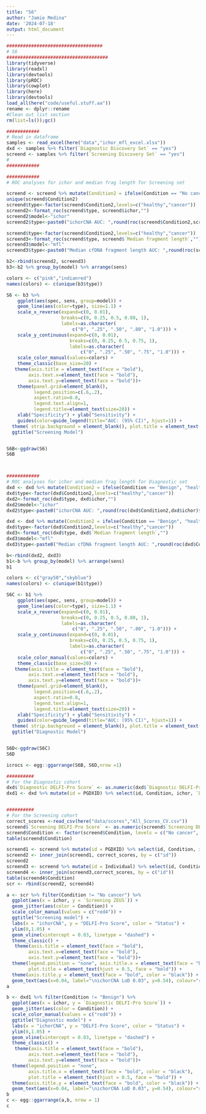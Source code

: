 ```yaml
---
title: "S6"
author: "Jamie Medina"
date: '2024-07-18'
output: html_document
---
```

```r
###################################
# S6
#####################################
library(tidyverse)
library(readxl)
library(devtools)
library(pROC)
library(cowplot)
library(here)
library(devtools)
load_all(here("code/useful.stuff.aa"))
rename <- dplyr::rename
#Clean out list section
rm(list=ls());gc()
```

```r
############
# Read in dataframe
samples <- read_excel(here("data","ichor_mfl_excel.xlsx"))
dxd <- samples %>% filter(`Diagnostic Discovery Set` == "yes")
screend <- samples %>% filter(`Screening Discovery Set` == "yes")
#
############

############
# ROC analyses for ichor and median frag length for Screening set

screend <- screend %>% mutate(Condition2 = ifelse(Condition == "No cancer", "healthy", "cancer"))
unique(screend$Condition2)
screend$type<-factor(screend$Condition2,levels=c("healthy","cancer"))
screend2<-format_roc(screend$type, screend$ichor,"")
screend2$model<-"ichor"
screend2$type<-paste0("ichorCNA AUC: ",round(roc(screend$Condition2,screend$ichor)$auc[1],2)," (95% CI: ",round(roc(screend$Condition2,screend$ichor,ci=T)$ci[1],2) ,"-",round(roc(screend$Condition2,screend$ichor,ci=T)$ci[3],2) ,")")

screend$type<-factor(screend$Condition2,levels=c("healthy","cancer"))
screend3<-format_roc(screend$type, screend$`Median fragment length`,"")
screend3$model<-"mfl"
screend3$type<-paste0("Median cfDNA fragment length AUC: ",round(roc(screend$Condition2,screend$`Median fragment length`)$auc[1],2)," (95% CI: ",round(roc(screend$Condition2,screend$`Median fragment length`,ci=T)$ci[1],2) ,"-",round(roc(screend$Condition2,screend$`Median fragment length`,ci=T)$ci[3],2) ,")")

b2<-rbind(screend2, screend3)
b3<-b2 %>% group_by(model) %>% arrange(sens)

colors <- c("pink","indianred")
names(colors) <- c(unique(b3$type))

S6 <- b3 %>%
    ggplot(aes(spec, sens, group=model)) +
    geom_line(aes(color=type), size=1.1) +
    scale_x_reverse(expand=c(0, 0.01),
                    breaks=c(0, 0.25, 0.5, 0.80, 1),
                    labels=as.character(
                        c("0", ".25", ".50", ".80", "1.0"))) +
    scale_y_continuous(expand=c(0, 0.01),
                       breaks=c(0, 0.25, 0.5, 0.75, 1),
                       labels=as.character(
                           c("0", ".25", ".50", ".75", "1.0"))) +
    scale_color_manual(values=colors) +
    theme_classic(base_size=20) +
   theme(axis.title = element_text(face = "bold"),
        axis.text.x=element_text(face = "bold"), 
        axis.text.y=element_text(face = "bold"))+
    theme(panel.grid=element_blank(),
          legend.position=c(.6,.2),
          aspect.ratio=0.8,
          legend.text.align=1,
          legend.title=element_text(size=20)) +
    xlab("Specificity") + ylab("Sensitivity") + 
    guides(color=guide_legend(title="AUC: (95% CI)", hjust=1)) +
  theme( strip.background = element_blank(), plot.title = element_text(hjust = 0.5))+
  ggtitle("Screening Model")


S6B<-ggdraw(S6)
S6B



############
# ROC analyses for ichor and median frag length for Diagnostic set
dxd <- dxd %>% mutate(Condition2 = ifelse(Condition == "Benign", "healthy", "cancer"))
dxd$type<-factor(dxd$Condition2,levels=c("healthy","cancer"))
dxd2<-format_roc(dxd$type, dxd$ichor,"")
dxd2$model<-"ichor"
dxd2$type<-paste0("ichorCNA AUC: ",round(roc(dxd$Condition2,dxd$ichor)$auc[1],2)," (95% CI: ",round(roc(dxd$Condition2,dxd$ichor,ci=T)$ci[1],2) ,"-",round(roc(dxd$Condition2,dxd$ichor,ci=T)$ci[3],2) ,")")

dxd <- dxd %>% mutate(Condition2 = ifelse(Condition == "Benign", "healthy", "cancer"))
dxd$type<-factor(dxd$Condition2,levels=c("healthy","cancer"))
dxd3<-format_roc(dxd$type, dxd$`Median fragment length`,"")
dxd3$model<-"mfl"
dxd3$type<-paste0("Median cfDNA fragment length AUC: ",round(roc(dxd$Condition2,dxd$`Median fragment length`)$auc[1],2)," (95% CI: ",round(roc(dxd$Condition2,dxd$`Median fragment length`,ci=T)$ci[1],2) ,"-",round(roc(dxd$Condition2,dxd$`Median fragment length`,ci=T)$ci[3],2) ,")")

b<-rbind(dxd2, dxd3)
b1<-b %>% group_by(model) %>% arrange(sens)
b1

colors <- c("gray50","skyblue")
names(colors) <- c(unique(b1$type))

S6C <- b1 %>%
    ggplot(aes(spec, sens, group=model)) +
    geom_line(aes(color=type), size=1.1) +
    scale_x_reverse(expand=c(0, 0.01),
                    breaks=c(0, 0.25, 0.5, 0.80, 1),
                    labels=as.character(
                        c("0", ".25", ".50", ".80", "1.0"))) +
    scale_y_continuous(expand=c(0, 0.01),
                       breaks=c(0, 0.25, 0.5, 0.75, 1),
                       labels=as.character(
                           c("0", ".25", ".50", ".75", "1.0"))) +
    scale_color_manual(values=colors) +
    theme_classic(base_size=20) +
   theme(axis.title = element_text(face = "bold"),
        axis.text.x=element_text(face = "bold"), 
        axis.text.y=element_text(face = "bold"))+
    theme(panel.grid=element_blank(),
          legend.position=c(.6,.2),
          aspect.ratio=0.8,
          legend.text.align=1,
          legend.title=element_text(size=20)) +
    xlab("Specificity") + ylab("Sensitivity") + 
    guides(color=guide_legend(title="AUC: (95% CI)", hjust=1)) +
  theme( strip.background = element_blank(), plot.title = element_text(hjust = 0.5))+
  ggtitle("Diagnostic Model")


S6D<-ggdraw(S6C)
S6D

icrocs <- egg::ggarrange(S6B, S6D,nrow =1)

```

```r
##########
# For the Diagnostic cohort
dxd$`Diagnostic DELFI-Pro Score` <- as.numeric(dxd$`Diagnostic DELFI-Pro Score`)
dxd1 <- dxd %>% mutate(id = PGDXID) %>% select(id, Condition, ichor, `Diagnostic DELFI-Pro Score`)


##########
# For the Screening cohort
correct_scores <-read_csv(here("data/scores","All_Scores_CV.csv"))
screend$`Screening DELFI-Pro Score` <- as.numeric(screend$`Screening DELFI-Pro Score`)
screend$Condition <- factor(screend$Condition, levels = c("No cancer", "Cancer"))
table(screend$Condition)

screend1 <- screend %>% mutate(id = PGDXID) %>% select(id, Condition, ichor)
screend2 <- inner_join(screend1, correct_scores, by = c("id"))
screend2
screend3 <- screend %>% mutate(id = Individual) %>% select(id, Condition, ichor)
screend4 <- inner_join(screend3,correct_scores, by = c("id"))
table(screend4$Condition)
scr <- rbind(screend2, screend4)

a <- scr %>% filter(Condition != "No cancer") %>%
  ggplot(aes(x = ichor, y = `Screening ZEUS`)) +
  geom_jitter(aes(color = Condition)) +
  scale_color_manual(values = c("red4")) +
  ggtitle("Screening model") +
  labs(x = "ichorCNA", y = "DELFI-Pro Score", color = "Status") +
  ylim(0,1.05) +
  geom_vline(xintercept = 0.03, linetype = "dashed") +
  theme_classic() +
   theme(axis.title = element_text(face = "bold"),
        axis.text.x=element_text(face = "bold"), 
        axis.text.y=element_text(face = "bold"))+
  theme(legend.position = "none", axis.title.x = element_text(face = "bold", color = "black"),
        plot.title = element_text(hjust = 0.5, face = "bold")) +
  theme(axis.title.y = element_text(face = "bold", color = "black")) +
  geom_text(aes(x=0.04, label="\nichorCNA LoD 0.03", y=0.54), colour="red", angle=90)
a

b <- dxd1 %>% filter(Condition != "Benign") %>%
  ggplot(aes(x = ichor, y = `Diagnostic DELFI-Pro Score`)) +
  geom_jitter(aes(color = Condition)) +
  scale_color_manual(values = c("red4")) +
  ggtitle("Diagnostic model") +
  labs(x = "ichorCNA", y = "DELFI-Pro Score", color = "Status") +
  ylim(0,1.05) +
  geom_vline(xintercept = 0.03, linetype = "dashed") +
  theme_classic() +
   theme(axis.title = element_text(face = "bold"),
        axis.text.x=element_text(face = "bold"), 
        axis.text.y=element_text(face = "bold"))+
  theme(legend.position = "none",
        axis.title.x = element_text(face = "bold", color = "black"),
        plot.title = element_text(hjust = 0.5, face = "bold")) +
  theme(axis.title.y = element_text(face = "bold", color = "black")) +
  geom_text(aes(x=0.04, label="\nichorCNA LoD 0.03", y=0.54), colour="red", angle=90)
b
c <- egg::ggarrange(a,b, nrow = 1)
c
```
